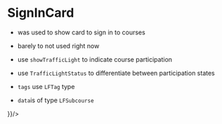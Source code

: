 
<Meta title='SignInCard' component={SignInCard} />

# SignInCard

* was used to show card to sign in to courses
* barely to not used right now


 * use `showTrafficLight` to indicate course participation
 * use `TrafficLightStatus` to differentiate between participation states
* `tags` use `LFTag` type
* `data`is of type `LFSubcourse`

<NativeBaseProvider theme={Theme}>
<SignInCard 
showTrafficLight
trafficLightStatus={"full"}
tags={[{name: "Englisch"}, {name: "Deutsch"}]} data={{
  course: {name: "Test Kurs", outline: "Lorem Ipsum", description: "My description"},
  lectures: [
    {start: new Date().toISOString(), duration: 60}
  ],
  
}}/>
</NativeBaseProvider>
